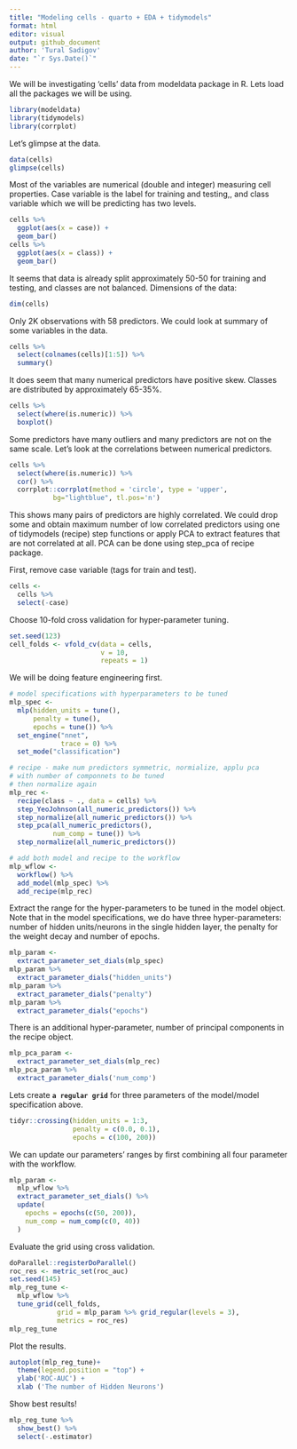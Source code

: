 ```yaml
---
title: "Modeling cells - quarto + EDA + tidymodels"
format: html
editor: visual
output: github_document
author: 'Tural Sadigov'
date: "`r Sys.Date()`"
---
```


We will be investigating 'cells' data from modeldata package in R. Lets load all the packages we will be using.

```r
library(modeldata)
library(tidymodels)
library(corrplot)
```

Let's glimpse at the data.

```r
data(cells)
glimpse(cells)
```

Most of the variables are numerical (double and integer) measuring cell properties. Case variable is the label for training and testing,, and class variable which we will be predicting has two levels.

```r
cells %>% 
  ggplot(aes(x = case)) +
  geom_bar()
cells %>% 
  ggplot(aes(x = class)) +
  geom_bar()
```

It seems that data is already split approximately 50-50 for training and testing, and classes are not balanced. Dimensions of the data:

```r
dim(cells)
```

Only 2K observations with 58 predictors. We could look at summary of some variables in the data.

```r
cells %>% 
  select(colnames(cells)[1:5]) %>% 
  summary()
```

It does seem that many numerical predictors have positive skew. Classes are distributed by approximately 65-35%.

```r
cells %>% 
  select(where(is.numeric)) %>% 
  boxplot()
```

Some predictors have many outliers and many predictors are not on the same scale. Let's look at the correlations between numerical predictors.

```r
cells %>% 
  select(where(is.numeric)) %>%
  cor() %>% 
  corrplot::corrplot(method = 'circle', type = 'upper',
           bg="lightblue", tl.pos='n')
```

This shows many pairs of predictors are highly correlated. We could drop some and obtain maximum number of low correlated predictors using one of tidymodels (recipe) step functions or apply PCA to extract features that are not correlated at all. PCA can be done using step_pca of recipe package.

First, remove case variable (tags for train and test).

```r
cells <- 
  cells %>% 
  select(-case)
```

Choose 10-fold cross validation for hyper-parameter tuning.

```r
set.seed(123)
cell_folds <- vfold_cv(data = cells, 
                       v = 10, 
                       repeats = 1)
```

We will be doing feature engineering first.

```r
# model specifications with hyperparameters to be tuned
mlp_spec <- 
  mlp(hidden_units = tune(), 
      penalty = tune(), 
      epochs = tune()) %>% 
  set_engine("nnet", 
             trace = 0) %>% 
  set_mode("classification")

# recipe - make num predictors symmetric, normialize, applu pca
# with number of componnets to be tuned
# then normalize again
mlp_rec <-
  recipe(class ~ ., data = cells) %>%
  step_YeoJohnson(all_numeric_predictors()) %>% 
  step_normalize(all_numeric_predictors()) %>% 
  step_pca(all_numeric_predictors(), 
           num_comp = tune()) %>% 
  step_normalize(all_numeric_predictors())

# add both model and recipe to the workflow
mlp_wflow <- 
  workflow() %>% 
  add_model(mlp_spec) %>% 
  add_recipe(mlp_rec)
```

Extract the range for the hyper-parameters to be tuned in the model object. Note that in the model specifications, we do have three hyper-parameters: number of hidden units/neurons in the single hidden layer, the penalty for the weight decay and number of epochs.

```r
mlp_param <- 
  extract_parameter_set_dials(mlp_spec)
mlp_param %>% 
  extract_parameter_dials("hidden_units")
mlp_param %>% 
  extract_parameter_dials("penalty")
mlp_param %>% 
  extract_parameter_dials("epochs")
```

There is an additional hyper-parameter, number of principal components in the recipe object.

```r
mlp_pca_param <- 
  extract_parameter_set_dials(mlp_rec)
mlp_pca_param %>% 
  extract_parameter_dials('num_comp')
```

Lets create **`a regular grid`** for three parameters of the model/model specification above.

```r
tidyr::crossing(hidden_units = 1:3,
                penalty = c(0.0, 0.1),
                epochs = c(100, 200))
```

We can update our parameters' ranges by first combining all four parameter with the workflow.

```r
mlp_param <- 
  mlp_wflow %>% 
  extract_parameter_set_dials() %>% 
  update(
    epochs = epochs(c(50, 200)),
    num_comp = num_comp(c(0, 40))
  )
```

Evaluate the grid using cross validation.

```r
doParallel::registerDoParallel()
roc_res <- metric_set(roc_auc)
set.seed(145)
mlp_reg_tune <-
  mlp_wflow %>%
  tune_grid(cell_folds,
            grid = mlp_param %>% grid_regular(levels = 3),
            metrics = roc_res)
mlp_reg_tune
```

Plot the results.

```r
autoplot(mlp_reg_tune)+
  theme(legend.position = "top") +
  ylab('ROC-AUC') +
  xlab ('The number of Hidden Neurons')
```

Show best results!

```r
mlp_reg_tune %>% 
  show_best() %>% 
  select(-.estimator)

```
